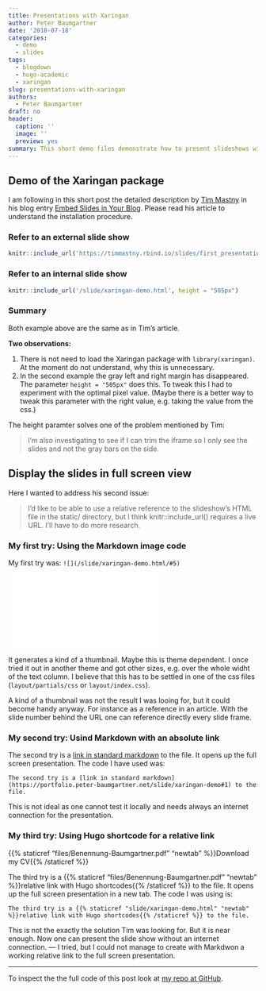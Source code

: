 ```yaml
---
title: Presentations with Xaringan
author: Peter Baumgartner
date: '2018-07-18'
categories:
  - demo
  - slides
tags:
  - blogdown
  - hugo-academic
  - xaringan
slug: presentations-with-xaringan
authors:
  - Peter Baumgartner
draft: no
header:
  caption: ''
  image: ''
  preview: yes
summary: This short demo files demonstrate how to present slideshows with the `Xaringan` package.
---
```


## Demo of the Xaringan package

I am following in this short post the detailed description by [Tim Mastny](https://timmastny.rbind.io/)  in his blog entry [Embed Slides in Your Blog](https://timmastny.rbind.io/blog/embed-slides-knitr-blogdown/). Please read his article to understand the installation procedure.


### Refer to an external slide show

```r
knitr::include_url('https://timmastny.rbind.io/slides/first_presentation')
```

### Refer to an internal slide show


```r
knitr::include_url('/slide/xaringan-demo.html', height = "505px")
```

### Summary

Both example above are the same as in Tim's article. 

**Two observations:**

1. There is not need to load the Xaringan package with `library(xaringan)`. At the moment do not understand, why this is unnecessary. 
2. In the second example the gray left and right margin has disappeared. The parameter `height = "505px"` does this. To tweak this I had to experiment with the optimal pixel value. (Maybe there is a better way to tweak this parameter with the right value, e.g. taking the value from the css.) 

The height paramter solves one of the problem mentioned by Tim:

> I’m also investigating to see if I can trim the iframe so I only see the slides and not the gray bars on the side.


## Display the slides in full screen view

Here I wanted to address his second issue:

> I’d like to be able to use a relative reference to the slideshow’s HTML file in the static/ directory, but I think knitr::include_url() requires a live URL. I’ll have to do more research.

### My first try: Using the Markdown image code 

My first try was: `![](/slide/xaringan-demo.html/#5)`

![](/slide/xaringan-demo.html#5)

It generates a kind of a thumbnail. Maybe this is theme dependent. I once tried it out in another theme and got other sizes, e.g. over the whole widht of the text column. I believe that this has to be settled in one of the css files (`layout/partials/css` or `layout/index.css`). 

A kind of a thumbnail was not the result I was looing for, but it could become handy anyway. For instance as a reference in an article. With the slide number behind the URL one can reference directly every slide frame.

### My second try: Usind Markdown with an absolute link

The second try is a [link in standard markdown](https://portfolio.peter-baumgartner.net/slide/xaringan-demo#1) to the file. It opens up the full screen presentation. The code I have used was:

`The second try is a [link in standard markdown](https://portfolio.peter-baumgartner.net/slide/xaringan-demo#1) to the file.`

This is not ideal as one cannot test it locally and needs always an internet connection for the presentation.

### My third try: Using Hugo shortcode for a relative link

{{% staticref "files/Benennung-Baumgartner.pdf" "newtab" %}}Download my CV{{% /staticref %}}

The third try is a {{% staticref "files/Benennung-Baumgartner.pdf" "newtab" %}}relative link with Hugo shortcodes{{% /staticref %}} to the file. It opens up the full screen presentation in a new tab. The code I was using is:

`The third try is a {{% staticref "slide/xaringan-demo.html" "newtab" %}}relative link with Hugo shortcodes{{% /staticref %}} to the file.`

This is not the exactly the solution Tim was looking for. But it is near enough. Now one can present the slide show without an internet connection. --- I tried, but I could not manage to create with Markdwon a working relative link to the full screen presentation.

***

To inspect the the full code of this post look at [my repo at GitHub](https://github.com/petzi53/weblog-portfolio).
